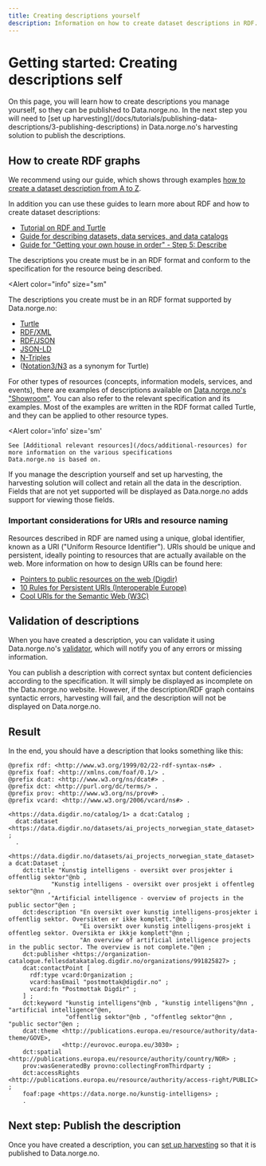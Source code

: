 ```yaml
---
title: Creating descriptions yourself
description: Information on how to create dataset descriptions in RDF.
---
```


# Getting started: Creating descriptions self

<Ingress>
    On this page, you will learn how to create descriptions you manage yourself, so they can be published to
    Data.norge.no. In the next step you will need to [set up harvesting](/docs/tutorials/publishing-data-descriptions/3-publishing-descriptions) in
    Data.norge.no's harvesting solution to publish the descriptions.
</Ingress>

## How to create RDF graphs

We recommend using our guide, which shows through examples [how to create a dataset description from A to Z](/docs/how-to-guides/how-to-dataset).

In addition you can use these guides to learn more about RDF and how to create dataset descriptions:

-   [Tutorial on RDF and Turtle](https://github.com/fellesdatakatalog/sikt-workshop/blob/main/ressurshefte/ressurshefte.md)
-   [Guide for describing datasets, data services, and data catalogs](https://informasjonsforvaltning.github.io/veileder-beskrivelse-av-datasett/#beskrivelse-av-datasett)
-   [Guide for "Getting your own house in order" - Step 5: Describe](https://www.digdir.no/informasjonsforvaltning/steg-5-beskrive/2724)

The descriptions you create must be in an RDF format and conform to the specification for the resource being described.

<Alert
  color="info"
  size="sm"
>

The descriptions you create must be in an RDF format supported by Data.norge.no:

-   [Turtle](https://www.w3.org/TR/turtle/)
-   [RDF/XML](https://www.w3.org/TR/rdf-syntax-grammar/)
-   [RDF/JSON](https://www.w3.org/TR/rdf-json/)
-   [JSON-LD](https://www.w3.org/TR/json-ld11/)
-   [N-Triples](https://www.w3.org/TR/n-triples/)
-   ([Notation3/N3](https://www.w3.org/TeamSubmission/n3/) as a synonym for Turtle)

</Alert>

For other types of resources (concepts, information models, services, and events), there are examples of descriptions available on [Data.norge.no's "Showroom"](https://data.norge.no/showroom/overview). You can also refer to the relevant specification and its examples. Most of the examples are written in the RDF format called Turtle, and they can be applied to other resource types.

<Alert
    color='info'
    size='sm'
>
    See [Additional relevant resources](/docs/additional-resources) for more information on the various specifications
    Data.norge.no is based on.
</Alert>

If you manage the description yourself and set up harvesting, the harvesting solution will collect and retain all the data in the description. Fields that are not yet supported will be displayed as Data.norge.no adds support for viewing those fields.

### Important considerations for URIs and resource naming

Resources described in RDF are named using a unique, global identifier, known as a URI ("Uniform Resource Identifier"). URIs should be unique and persistent, ideally pointing to resources that are actually available on the web. More information on how to design URIs can be found here:

-   [Pointers to public resources on the web (Digdir)](https://www.digdir.no/standarder/peikarar-til-offentlege-ressursar-pa-nett/1492)
-   [10 Rules for Persistent URIs (Interoperable Europe)](https://joinup.ec.europa.eu/collection/semic-support-centre/document/10-rules-persistent-uris)
-   [Cool URIs for the Semantic Web (W3C)](https://www.w3.org/TR/cooluris/#semweb)

## Validation of descriptions

When you have created a description, you can validate it using Data.norge.no's [validator](https://data.norge.no/validator), which will notify you of any errors or missing information.

You can publish a description with correct syntax but content deficiencies according to the specification. It will simply be displayed as incomplete on the Data.norge.no website. However, if the description/RDF graph contains syntactic errors, harvesting will fail, and the description will not be displayed on Data.norge.no.

## Result

In the end, you should have a description that looks something like this:

```turtle
@prefix rdf: <http://www.w3.org/1999/02/22-rdf-syntax-ns#> .
@prefix foaf: <http://xmlns.com/foaf/0.1/> .
@prefix dcat: <http://www.w3.org/ns/dcat#> .
@prefix dct: <http://purl.org/dc/terms/> .
@prefix prov: <http://www.w3.org/ns/prov#> .
@prefix vcard: <http://www.w3.org/2006/vcard/ns#> .

<https://data.digdir.no/catalog/1> a dcat:Catalog ;
  dcat:dataset <https://data.digdir.no/datasets/ai_projects_norwegian_state_dataset> ;
  .

<https://data.digdir.no/datasets/ai_projects_norwegian_state_dataset> a dcat:Dataset ;
    dct:title "Kunstig intelligens - oversikt over prosjekter i offentlig sektor"@nb ,
            "Kunstig intelligens - oversikt over prosjekt i offentleg sektor"@nn ,
            "Artificial intelligence - overview of projects in the public sector"@en ;
    dct:description "En oversikt over kunstig intelligens-prosjekter i offentlig sektor. Oversikten er ikke komplett."@nb ;
                    "Ei oversikt over kunstig intelligens-prosjekt i offentleg sektor. Oversikta er ikkje komplett"@nn ;
                    "An overview of artificial intelligence projects in the public sector. The overview is not complete."@en ;
    dct:publisher <https://organization-catalogue.fellesdatakatalog.digdir.no/organizations/991825827> ;
    dcat:contactPoint [
      rdf:type vcard:Organization ;
      vcard:hasEmail "postmottak@digdir.no" ;
      vcard:fn "Postmottak Digdir" ;
    ] ;
    dct:keyword "kunstig intelligens"@nb , "kunstig intelligens"@nn , "artificial intelligence"@en,
                "offentlig sektor"@nb , "offentleg sektor"@nn , "public sector"@en ;
    dcat:theme <http://publications.europa.eu/resource/authority/data-theme/GOVE>,
               <http://eurovoc.europa.eu/3030> ;
    dct:spatial <http://publications.europa.eu/resource/authority/country/NOR> ;
    prov:wasGeneratedBy provno:collectingFromThirdparty ;
    dct:accessRights <http://publications.europa.eu/resource/authority/access-right/PUBLIC> ;
    foaf:page <https://data.norge.no/kunstig-intelligens> ;
    .
```

## Next step: Publish the description

Once you have created a description, you can [set up harvesting](/docs/tutorials/publishing-data-descriptions/3-publishing-descriptions) so that it is published to Data.norge.no.
